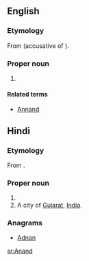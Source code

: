 ==English==

===Etymology===
From {{etyl|non|sv}} {{term|annan|lang=non}} (accusative of {{term|annarr|lang=non}}).

===Proper noun===
{{en-proper noun}}

# {{surname|[[Scottish]]}} 

====Related terms====
* [[Annand]]

{{wikipedia}}
==Hindi==

===Etymology===
From {{etyl|sa|en}} {{term|आनन्द|tr=ānanda||joy, delight, pleasure|lang=sa}}.

===Proper noun===
{{en-proper noun}}
# {{surname}} 
# A city of [[Gujarat]], [[India]].

===Anagrams===
* [[Adnan#English|Adnan]]

[[sr:Anand]]